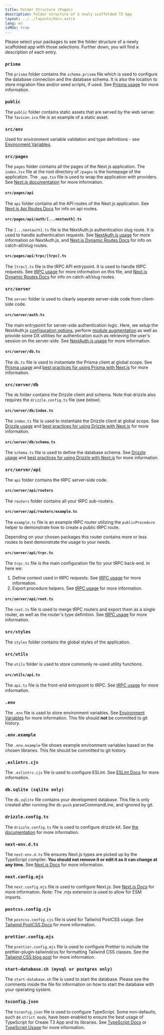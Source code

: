 ```yaml
---
title: Folder Structure (Pages)
description: Folder structure of a newly scaffolded T3 App
layout: ../../layouts/docs.astro
lang: en
isMdx: true
---
```



Please select your packages to see the folder structure of a newly scaffolded app with those selections. Further down, you will find a description of each entry.

<Form />

<Diagram />

<div data-components="prisma">

### `prisma`

The `prisma` folder contains the `schema.prisma` file which is used to configure the database connection and the database schema. It is also the location to store migration files and/or seed scripts, if used. See [Prisma usage](/en/usage/prisma) for more information.

</div>
<div>

### `public`

The `public` folder contains static assets that are served by the web server. The `favicon.ico` file is an example of a static asset.

</div>
<div>

### `src/env`

Used for environment variable validation and type definitions - see [Environment Variables](usage/env-variables).

</div>
<div>

### `src/pages`

The `pages` folder contains all the pages of the Next.js application. The `index.tsx` file at the root directory of `/pages` is the homepage of the application. The `_app.tsx` file is used to wrap the application with providers. See [Next.js documentation](https://nextjs.org/docs/basic-features/pages) for more information.

</div>
<div data-components="nextauth trpc">

#### `src/pages/api`

The `api` folder contains all the API routes of the Next.js application. See [Next.js Api Routes Docs](https://nextjs.org/docs/api-routes/introduction) for info on api routes.

</div>
<div data-components="nextauth">

#### `src/pages/api/auth/[...nextauth].ts`

The `[...nextauth].ts` file is the NextAuth.js authentication slug route. It is used to handle authentication requests. See [NextAuth.js usage](usage/next-auth) for more information on NextAuth.js, and [Next.js Dynamic Routes Docs](https://nextjs.org/docs/routing/dynamic-routes) for info on catch-all/slug routes.

</div>
<div data-components="trpc">

#### `src/pages/api/trpc/[trpc].ts`

The `[trpc].ts` file is the tRPC API entrypoint. It is used to handle tRPC requests. See [tRPC usage](usage/trpc#-pagesapitrpctrpcts) for more information on this file, and [Next.js Dynamic Routes Docs](https://nextjs.org/docs/routing/dynamic-routes) for info on catch-all/slug routes.

</div>
<div data-components="trpc prisma nextauth">

### `src/server`

The `server` folder is used to clearly separate server-side code from client-side code.

</div>
<div data-components="nextauth+trpc">

#### `src/server/auth.ts`

The main entrypoint for server-side authentication logic. Here, we setup the NextAuth.js [configuration options](usage/next-auth), perform [module augmentation](usage/next-auth#inclusion-of-userid-on-the-session) as well as provide some DX utilities for authentication such as retrieving the user's session on the server-side. See [NextAuth.js usage](usage/next-auth#usage-with-trpc) for more information.

</div>
<div data-components="prisma">

#### `src/server/db.ts`

The `db.ts` file is used to instantiate the Prisma client at global scope. See [Prisma usage](usage/prisma#prisma-client) and [best practices for using Prisma with Next.js](https://www.prisma.io/docs/guides/database/troubleshooting-orm/help-articles/nextjs-prisma-client-dev-practices) for more information.

</div>
<div data-components="drizzle">

### `src/server/db`

The `db` folder contains the Drizzle client and schema. Note that drizzle also requires the `drizzle.config.ts` file (see below).

</div>
<div data-components="drizzle">

#### `src/server/db/index.ts`

The `index.ts` file is used to instantiate the Drizzle client at global scope. See [Drizzle usage](usage/drizzle#drizzle-client) and [best practices for using Drizzle with Next.js](https://www.prisma.io/docs/guides/database/troubleshooting-orm/help-articles/nextjs-prisma-client-dev-practices) for more information.

</div>
<div data-components="drizzle">

#### `src/server/db/schema.ts`

The `schema.ts` file is used to define the database schema. See [Drizzle usage](usage/drizzle#drizzle-client) and [best practices for using Drizzle with Next.js](https://www.prisma.io/docs/guides/database/troubleshooting-orm/help-articles/nextjs-prisma-client-dev-practices) for more information.

</div>
<div data-components="trpc">

### `src/server/api`

The `api` folder contains the tRPC server-side code.

</div>
<div data-components="trpc">

#### `src/server/api/routers`

The `routers` folder contains all your tRPC sub-routers.

</div>
<div data-components="trpc">

#### `src/server/api/routers/example.ts`

The `example.ts` file is an example tRPC router utilizing the `publicProcedure` helper to demonstrate how to create a public tRPC route.

Depending on your chosen packages this router contains more or less routes to best demonstrate the usage to your needs.

</div>
<div data-components="trpc">

#### `src/server/api/trpc.ts`

The `trpc.ts` file is the main configuration file for your tRPC back-end. In here we:

1. Define context used in tRPC requests. See [tRPC usage](usage/trpc#-serverapitrpcts) for more information.
2. Export procedure helpers. See [tRPC usage](usage/trpc#-serverapitrpcts) for more information.

</div>

<div data-components="trpc">

#### `src/server/api/root.ts`

The `root.ts` file is used to merge tRPC routers and export them as a single router, as well as the router's type definition. See [tRPC usage](usage/trpc#-serverapirootts) for more information.

</div>
<div>

### `src/styles`

The `styles` folder contains the global styles of the application.

</div>
<div data-components="trpc">

### `src/utils`

The `utils` folder is used to store commonly re-used utility functions.

</div>
<div data-components="trpc">

#### `src/utils/api.ts`

The `api.ts` file is the front-end entrypoint to tRPC. See [tRPC usage](usage/trpc#-utilsapits) for more information.

</div>
<div>

### `.env`

The `.env` file is used to store environment variables. See [Environment Variables](usage/env-variables) for more information. This file should **not** be committed to git history.

</div>
<div>

### `.env.example`

The `.env.example` file shows example environment variables based on the chosen libraries. This file should be committed to git history.

</div>
<div>

### `.eslintrc.cjs`

The `.eslintrc.cjs` file is used to configure ESLint. See [ESLint Docs](https://eslint.org/docs/latest/user-guide/configuring/configuration-files) for more information.

</div>
<div data-components="drizzle">

### `db.sqlite (sqlite only)`

The `db.sqlite` file contains your development database. This file is only created after running the `db:push` parseCommandLine, and ignored by git.

</div>
<div data-components="drizzle">

### `drizzle.config.ts`

The `drizzle.config.ts` file is used to configure drizzle kit. See [the documentation](https://orm.drizzle.team/kit-docs/config-reference) for more information.

</div>
<div>

### `next-env.d.ts`

The `next-env.d.ts` file ensures Next.js types are picked up by the TypeScript compiler. **You should not remove it or edit it as it can change at any time.** See [Next.js Docs](https://nextjs.org/docs/basic-features/typescript#existing-projects) for more information.

</div>
<div>

### `next.config.mjs`

The `next.config.mjs` file is used to configure Next.js. See [Next.js Docs](https://nextjs.org/docs/api-reference/next.config.js/introduction) for more information. Note: The .mjs extension is used to allow for ESM imports.

</div>
<div data-components="tailwind">

### `postcss.config.cjs`

The `postcss.config.cjs` file is used for Tailwind PostCSS usage. See [Tailwind PostCSS Docs](https://tailwindcss.com/docs/installation/using-postcss) for more information.

</div>
<div data-components="tailwind">

### `prettier.config.mjs`

The `prettier.config.mjs` file is used to configure Prettier to include the prettier-plugin-tailwindcss for formatting Tailwind CSS classes. See the [Tailwind CSS blog post](https://tailwindcss.com/blog/automatic-class-sorting-with-prettier) for more information.

</div>
<div data-components="drizzle">

### `start-database.sh (mysql or postgres only)`

The `start-database.sh` file is used to start the database. Please see the comments inside the file for information on how to start the database with your operating system.

</div>
<div>

### `tsconfig.json`

The `tsconfig.json` file is used to configure TypeScript. Some non-defaults, such as `strict mode`, have been enabled to ensure the best usage of TypeScript for Create T3 App and its libraries. See [TypeScript Docs](https://www.typescriptlang.org/docs/handbook/tsconfig-json.html) or [TypeScript Usage](usage/typescript) for more information.

</div>
